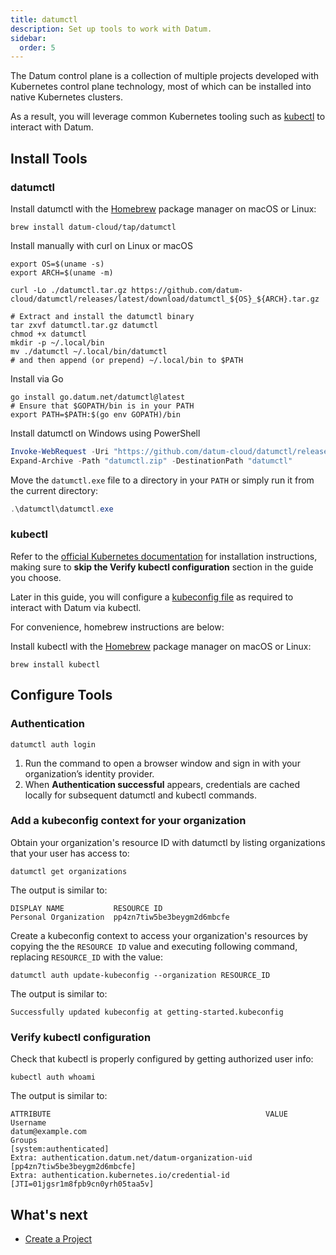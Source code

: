 ```yaml
---
title: datumctl
description: Set up tools to work with Datum.
sidebar:
  order: 5
---
```



The Datum control plane is a collection of multiple projects developed with
Kubernetes control plane technology, most of which can be installed into native
Kubernetes clusters.

As a result, you will leverage common Kubernetes tooling such as [kubectl][kubectl]
to interact with Datum.

## Install Tools

### datumctl

<Tabs>
  <TabItem label="Brew">

Install datumctl with the [Homebrew](https://brew.sh/) package manager on macOS or Linux:

  ```shell
  brew install datum-cloud/tap/datumctl
  ```

  </TabItem>
  <TabItem label="Curl">
Install manually with curl on Linux or macOS

```shell
export OS=$(uname -s)
export ARCH=$(uname -m)

curl -Lo ./datumctl.tar.gz https://github.com/datum-cloud/datumctl/releases/latest/download/datumctl_${OS}_${ARCH}.tar.gz

# Extract and install the datumctl binary
tar zxvf datumctl.tar.gz datumctl
chmod +x datumctl
mkdir -p ~/.local/bin
mv ./datumctl ~/.local/bin/datumctl
# and then append (or prepend) ~/.local/bin to $PATH
```

  </TabItem>
  <TabItem label="Go">

Install via Go

```shell
go install go.datum.net/datumctl@latest
# Ensure that $GOPATH/bin is in your PATH
export PATH=$PATH:$(go env GOPATH)/bin
  ```

  </TabItem>
  <TabItem label="Windows Powershell">

Install datumctl on Windows using PowerShell

  ```powershell
  Invoke-WebRequest -Uri "https://github.com/datum-cloud/datumctl/releases/latest/download/datumctl_Windows_x86_64.zip"  -OutFile "datumctl.zip"
  Expand-Archive -Path "datumctl.zip" -DestinationPath "datumctl"
  ```

  Move the `datumctl.exe` file to a directory in your `PATH` or simply run it from the current directory:

  ```powershell
  .\datumctl\datumctl.exe
  ```

  </TabItem>
</Tabs>

### kubectl

Refer to the [official Kubernetes documentation][kubectl-task] for installation
instructions, making sure to **skip the Verify kubectl configuration** section in
the guide you choose.

Later in this guide, you will configure a [kubeconfig file](https://kubernetes.io/docs/concepts/configuration/organize-cluster-access-kubeconfig/)
as required to interact with Datum via kubectl.

[kubectl]: https://kubernetes.io/docs/reference/kubectl/kubectl/
[kubectl-task]: https://kubernetes.io/docs/tasks/tools/#kubectl

For convenience, homebrew instructions are below:

<Tabs>
  <TabItem label="Brew">

Install kubectl with the [Homebrew](https://brew.sh/) package manager on macOS or Linux:

  ```shell
  brew install kubectl
  ```

  </TabItem>
</Tabs>

## Configure Tools

### Authentication

```shell
datumctl auth login
```

1. Run the command to open a browser window and sign in with your organization’s identity provider.
2. When **Authentication successful** appears, credentials are cached locally for subsequent datumctl and kubectl commands.

### Add a kubeconfig context for your organization

Obtain your organization's resource ID with datumctl by listing organizations
that your user has access to:

```shell
datumctl get organizations
```

The output is similar to:

```shell
DISPLAY NAME           RESOURCE ID
Personal Organization  pp4zn7tiw5be3beygm2d6mbcfe
```

Create a kubeconfig context to access your organization's resources by copying
the the `RESOURCE ID` value and executing following command, replacing
`RESOURCE_ID` with the value:

```shell
datumctl auth update-kubeconfig --organization RESOURCE_ID
```

The output is similar to:

```shell
Successfully updated kubeconfig at getting-started.kubeconfig
```

### Verify kubectl configuration

Check that kubectl is properly configured by getting authorized user info:

```shell
kubectl auth whoami
```

The output is similar to:

```shell
ATTRIBUTE                                                VALUE
Username                                                 datum@example.com
Groups                                                   [system:authenticated]
Extra: authentication.datum.net/datum-organization-uid   [pp4zn7tiw5be3beygm2d6mbcfe]
Extra: authentication.kubernetes.io/credential-id        [JTI=01jgsr1m8fpb9cn0yrh05taa5v]
```

## What's next

- [Create a Project](/docs/tasks/create-project/)
